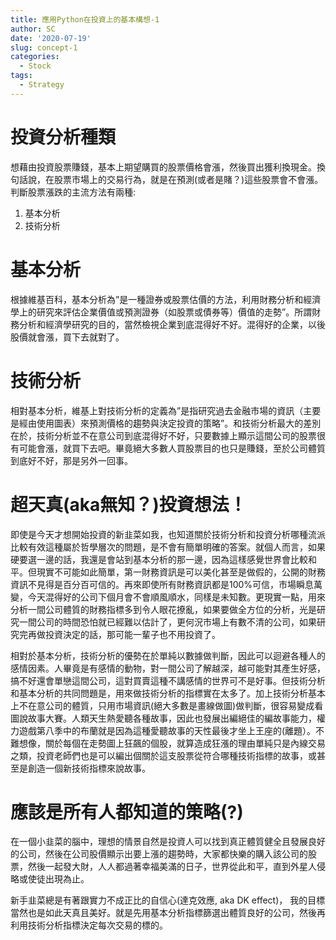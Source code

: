 ```yaml
---
title: 應用Python在投資上的基本構想-1
author: SC
date: '2020-07-19'
slug: concept-1
categories:
  - Stock
tags:
  - Strategy
---
```


# 投資分析種類

想藉由投資股票賺錢，基本上期望購買的股票價格會漲，然後買出獲利換現金。換句話說，在股票市場上的交易行為，就是在預測(或者是賭？)這些股票會不會漲。判斷股票漲跌的主流方法有兩種:

1. 基本分析
2. 技術分析

# 基本分析

根據維基百科，基本分析為"是一種證券或股票估價的方法，利用財務分析和經濟學上的研究來評估企業價值或預測證券（如股票或債券等）價值的走勢"。所謂財務分析和經濟學研究的目的，當然檢視企業到底混得好不好。混得好的企業，以後股價就會漲，買下去就對了。

# 技術分析

相對基本分析，維基上對技術分析的定義為"是指研究過去金融市場的資訊（主要是經由使用圖表）來預測價格的趨勢與決定投資的策略"。和技術分析最大的差別在於，技術分析並不在意公司到底混得好不好，只要數據上顯示這間公司的股票很有可能會漲，就買下去吧。畢竟絕大多數人買股票目的也只是賺錢，至於公司體質到底好不好，那是另外一回事。

# 超天真(aka無知？)投資想法！

即使是今天才想開始投資的新韭菜如我，也知道關於技術分析和投資分析哪種流派比較有效這種屬於哲學層次的問題，是不會有簡單明確的答案。就個人而言，如果硬要選一邊的話，我還是會站到基本分析的那一邊，因為這樣感覺世界會比較和平。但現實不可能如此簡單，第一財務資訊是可以美化甚至是做假的，公開的財務資訊不見得是百分百可信的。再來即使所有財務資訊都是100%可信，市場瞬息萬變，今天混得好的公司下個月會不會順風順水，同樣是未知數。更現實一點，用來分析一間公司體質的財務指標多到令人眼花撩亂，如果要做全方位的分析，光是研究一間公司的時間恐怕就已經難以估計了，更何況市場上有數不清的公司，如果研究完再做投資決定的話，那可能一輩子也不用投資了。

相對於基本分析，技術分析的優勢在於單純以數據做判斷，因此可以迴避各種人的感情因素。人畢竟是有感情的動物，對一間公司了解越深，越可能對其產生好感，搞不好還會單戀這間公司，這對買賣這種不講感情的世界可不是好事。但技術分析和基本分析的共同問題是，用來做技術分析的指標實在太多了。加上技術分析基本上不在意公司的體質，只用市場資訊(絕大多數是畫線做圖)做判斷，很容易變成看圖說故事大賽。人類天生熱愛聽各種故事，因此也發展出編絕佳的編故事能力，權力遊戲第八季中的布蘭就是因為這種愛聽故事的天性最後才坐上王座的(離題）。不難想像，關於每個在走勢圖上狂飆的個股，就算造成狂漲的理由單純只是內線交易之類，投資老師們也是可以編出個關於這支股票從符合哪種技術指標的故事，或甚至是創造一個新技術指標來說故事。

# 應該是所有人都知道的策略(?)

在一個小韭菜的腦中，理想的情景自然是投資人可以找到真正體質健全且發展良好的公司，然後在公司股價顯示出要上漲的趨勢時，大家都快樂的購入該公司的股票，然後一起發大財，人人都過著幸福美滿的日子，世界從此和平，直到外星人侵略或使徒出現為止。

新手韭菜總是有著跟實力不成正比的自信心(達克效應, aka DK effect)， 我的目標當然也是如此天真且美好。就是先用基本分析指標篩選出體質良好的公司，然後再利用技術分析指標決定每次交易的標的。